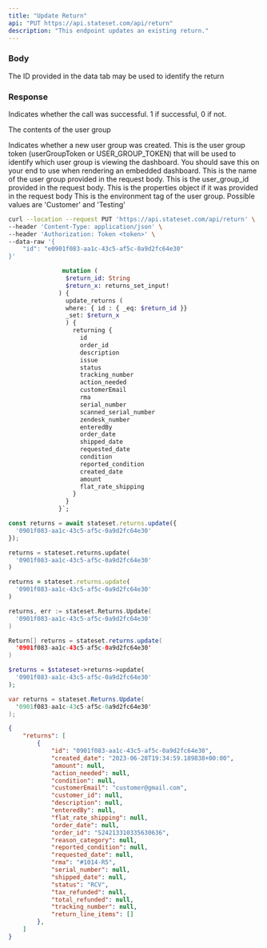 ```yaml
---
title: "Update Return"
api: "PUT https://api.stateset.com/api/return"
description: "This endpoint updates an existing return."
---
```


### Body

<ParamField body="return_id" type="string">
  The ID provided in the data tab may be used to identify the return
</ParamField>

### Response

<ResponseField name="success" type="number">
  Indicates whether the call was successful. 1 if successful, 0 if not.
</ResponseField>

<ResponseField name="user_group" type="object">

The contents of the user group

<Expandable title="Toggle object">

<ResponseField name="team_id" type="number">
  Indicates whether a new user group was created.
</ResponseField>

<ResponseField name="token" type="string">
  This is the user group token (userGroupToken or USER_GROUP_TOKEN) that will be
  used to identify which user group is viewing the dashboard. You should save
  this on your end to use when rendering an embedded dashboard.
</ResponseField>

<ResponseField name="name" type="string">
  This is the name of the user group provided in the request body.
</ResponseField>

<ResponseField name="provided_id" type="string">
  This is the user_group_id provided in the request body.
</ResponseField>

<ResponseField name="properties" type="JSON | Null">
  This is the properties object if it was provided in the request body
</ResponseField>

<ResponseField name="api_environment_tag" type="JSON or null">
  This is the environment tag of the user group. Possible values are 'Customer'
  and 'Testing'
</ResponseField>

</Expandable>

</ResponseField>

<RequestExample>

```bash cURL
curl --location --request PUT 'https://api.stateset.com/api/return' \
--header 'Content-Type: application/json' \
--header 'Authorization: Token <token>' \
--data-raw '{
    "id": "e0901f083-aa1c-43c5-af5c-0a9d2fc64e30"
}'
```

```graphQL GraphQL
               mutation (
                $return_id: String
                $return_x: returns_set_input!
              ) {
                update_returns (
                where: { id : { _eq: $return_id }}
                _set: $return_x
                ) {
                  returning {
                    id
                    order_id
                    description
                    issue
                    status
                    tracking_number
                    action_needed
                    customerEmail
                    rma
                    serial_number
                    scanned_serial_number
                    zendesk_number
                    enteredBy
                    order_date
                    shipped_date
                    requested_date
                    condition
                    reported_condition
                    created_date
                    amount
                    flat_rate_shipping
                  }
                }
              }`;
```

```js Node.js
const returns = await stateset.returns.update({
  '0901f083-aa1c-43c5-af5c-0a9d2fc64e30'
});

```

```python Python
returns = stateset.returns.update(
  '0901f083-aa1c-43c5-af5c-0a9d2fc64e30'
)

```

```ruby Ruby
returns = stateset.returns.update(
  '0901f083-aa1c-43c5-af5c-0a9d2fc64e30'
)

```

```go Go
returns, err := stateset.Returns.Update(
  '0901f083-aa1c-43c5-af5c-0a9d2fc64e30'
)

```

```java Java
Return[] returns = stateset.returns.update(
  '0901f083-aa1c-43c5-af5c-0a9d2fc64e30'
)

```

```php PHP
$returns = $stateset->returns->update(
  '0901f083-aa1c-43c5-af5c-0a9d2fc64e30'
);

```

```csharp C#
var returns = stateset.Returns.Update(
  '0901f083-aa1c-43c5-af5c-0a9d2fc64e30'
);

```


</RequestExample>

<ResponseExample>

```json Response
{
    "returns": [
        {
            "id": "0901f083-aa1c-43c5-af5c-0a9d2fc64e30",
            "created_date": "2023-06-28T19:34:59.189838+00:00",
            "amount": null,
            "action_needed": null,
            "condition": null,
            "customerEmail": "customer@gmail.com",
            "customer_id": null,
            "description": null,
            "enteredBy": null,
            "flat_rate_shipping": null,
            "order_date": null,
            "order_id": "524213310335630636",
            "reason_category": null,
            "reported_condition": null,
            "requested_date": null,
            "rma": "#1014-R5",
            "serial_number": null,
            "shipped_date": null,
            "status": "RCV",
            "tax_refunded": null,
            "total_refunded": null,
            "tracking_number": null,
            "return_line_items": []
        },
    ]
}   
```

</ResponseExample>
